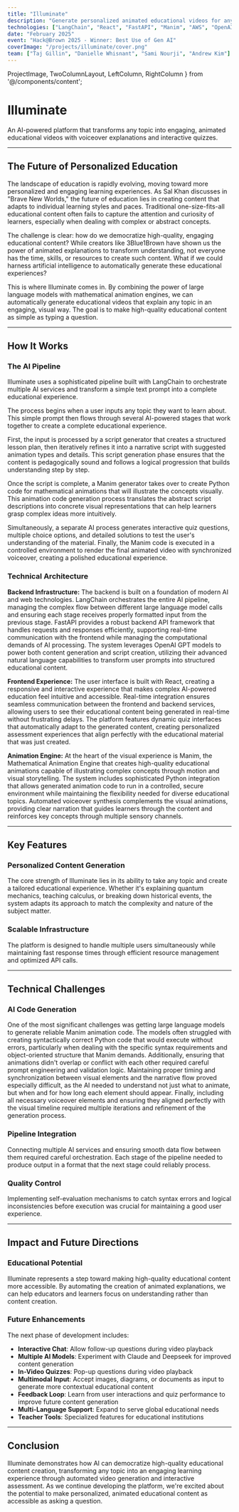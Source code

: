```yaml
---
title: "Illuminate"
description: "Generate personalized animated educational videos for any topic using AI and LangChain"
technologies: ["LangChain", "React", "FastAPI", "Manim", "AWS", "OpenAI", "Python", "JavaScript"]
date: "February 2025"
event: "Hack@Brown 2025 - Winner: Best Use of Gen AI"
coverImage: "/projects/illuminate/cover.png"
team: ["Taj Gillin", "Danielle Whisnant", "Sami Nourji", "Andrew Kim"]
---
```


  ProjectImage,
  TwoColumnLayout,
  LeftColumn,
  RightColumn
} from '@/components/content';

# Illuminate

An AI-powered platform that transforms any topic into engaging, animated educational videos with voiceover explanations and interactive quizzes.

---

## The Future of Personalized Education

The landscape of education is rapidly evolving, moving toward more personalized and engaging learning experiences. As Sal Khan discusses in "Brave New Worlds," the future of education lies in creating content that adapts to individual learning styles and paces. Traditional one-size-fits-all educational content often fails to capture the attention and curiosity of learners, especially when dealing with complex or abstract concepts.

The challenge is clear: how do we democratize high-quality, engaging educational content? While creators like 3Blue1Brown have shown us the power of animated explanations to transform understanding, not everyone has the time, skills, or resources to create such content. What if we could harness artificial intelligence to automatically generate these educational experiences?

<ProjectImage 
  src="/projects/illuminate/main_page.png"
  alt="Illuminate main interface showing topic input"
  caption="The main interface allows users to input any topic they want to learn about"
  zoom
/>

This is where Illuminate comes in. By combining the power of large language models with mathematical animation engines, we can automatically generate educational videos that explain any topic in an engaging, visual way. The goal is to make high-quality educational content as simple as typing a question.

---

## How It Works

### The AI Pipeline

Illuminate uses a sophisticated pipeline built with LangChain to orchestrate multiple AI services and transform a simple text prompt into a complete educational experience.

<ProjectImage 
  src="/projects/illuminate/pipeline.png"
  alt="Technical architecture diagram showing the AI pipeline"
  caption="The complete pipeline from user input to generated video and quiz"
  zoom
/>

The process begins when a user inputs any topic they want to learn about. This simple prompt then flows through several AI-powered stages that work together to create a complete educational experience.

First, the input is processed by a script generator that creates a structured lesson plan, then iteratively refines it into a narrative script with suggested animation types and details. This script generation phase ensures that the content is pedagogically sound and follows a logical progression that builds understanding step by step.

Once the script is complete, a Manim generator takes over to create Python code for mathematical animations that will illustrate the concepts visually. This animation code generation process translates the abstract script descriptions into concrete visual representations that can help learners grasp complex ideas more intuitively.

Simultaneously, a separate AI process generates interactive quiz questions, multiple choice options, and detailed solutions to test the user's understanding of the material. Finally, the Manim code is executed in a controlled environment to render the final animated video with synchronized voiceover, creating a polished educational experience.

### Technical Architecture

**Backend Infrastructure:**
The backend is built on a foundation of modern AI and web technologies. LangChain orchestrates the entire AI pipeline, managing the complex flow between different large language model calls and ensuring each stage receives properly formatted input from the previous stage. FastAPI provides a robust backend API framework that handles requests and responses efficiently, supporting real-time communication with the frontend while managing the computational demands of AI processing. The system leverages OpenAI GPT models to power both content generation and script creation, utilizing their advanced natural language capabilities to transform user prompts into structured educational content.

**Frontend Experience:**
The user interface is built with React, creating a responsive and interactive experience that makes complex AI-powered education feel intuitive and accessible. Real-time integration ensures seamless communication between the frontend and backend services, allowing users to see their educational content being generated in real-time without frustrating delays. The platform features dynamic quiz interfaces that automatically adapt to the generated content, creating personalized assessment experiences that align perfectly with the educational material that was just created.

**Animation Engine:**
At the heart of the visual experience is Manim, the Mathematical Animation Engine that creates high-quality educational animations capable of illustrating complex concepts through motion and visual storytelling. The system includes sophisticated Python integration that allows generated animation code to run in a controlled, secure environment while maintaining the flexibility needed for diverse educational topics. Automated voiceover synthesis complements the visual animations, providing clear narration that guides learners through the content and reinforces key concepts through multiple sensory channels.

---

## Key Features

### Personalized Content Generation

The core strength of Illuminate lies in its ability to take any topic and create a tailored educational experience. Whether it's explaining quantum mechanics, teaching calculus, or breaking down historical events, the system adapts its approach to match the complexity and nature of the subject matter.

<ProjectImage 
  src="/projects/illuminate/quiz.png"
  alt="Interactive quiz interface showing generated questions"
  caption="Interactive quizzes test understanding and reinforce learning"
  zoom
/>


### Scalable Infrastructure

The platform is designed to handle multiple users simultaneously while maintaining fast response times through efficient resource management and optimized API calls.

---

## Technical Challenges

### AI Code Generation

One of the most significant challenges was getting large language models to generate reliable Manim animation code. The models often struggled with creating syntactically correct Python code that would execute without errors, particularly when dealing with the specific syntax requirements and object-oriented structure that Manim demands. Additionally, ensuring that animations didn't overlap or conflict with each other required careful prompt engineering and validation logic. Maintaining proper timing and synchronization between visual elements and the narrative flow proved especially difficult, as the AI needed to understand not just what to animate, but when and for how long each element should appear. Finally, including all necessary voiceover elements and ensuring they aligned perfectly with the visual timeline required multiple iterations and refinement of the generation process.

### Pipeline Integration

Connecting multiple AI services and ensuring smooth data flow between them required careful orchestration. Each stage of the pipeline needed to produce output in a format that the next stage could reliably process.

### Quality Control

Implementing self-evaluation mechanisms to catch syntax errors and logical inconsistencies before execution was crucial for maintaining a good user experience.

---

## Impact and Future Directions

### Educational Potential

Illuminate represents a step toward making high-quality educational content more accessible. By automating the creation of animated explanations, we can help educators and learners focus on understanding rather than content creation.

<ProjectImage 
  src="/projects/illuminate/cover.png"
  alt="Illuminate project cover showing the educational video generation concept"
  caption="Illuminate transforms any topic into engaging, animated educational content"
  zoom
/>

### Future Enhancements

The next phase of development includes:
- **Interactive Chat**: Allow follow-up questions during video playback
- **Multiple AI Models**: Experiment with Claude and Deepseek for improved content generation
- **In-Video Quizzes**: Pop-up questions during video playback
- **Multimodal Input**: Accept images, diagrams, or documents as input to generate more contextual educational content
- **Feedback Loop**: Learn from user interactions and quiz performance to improve future content generation
- **Multi-Language Support**: Expand to serve global educational needs
- **Teacher Tools**: Specialized features for educational institutions

---

## Conclusion

Illuminate demonstrates how AI can democratize high-quality educational content creation, transforming any topic into an engaging learning experience through automated video generation and interactive assessment. As we continue developing the platform, we're excited about the potential to make personalized, animated educational content as accessible as asking a question.
